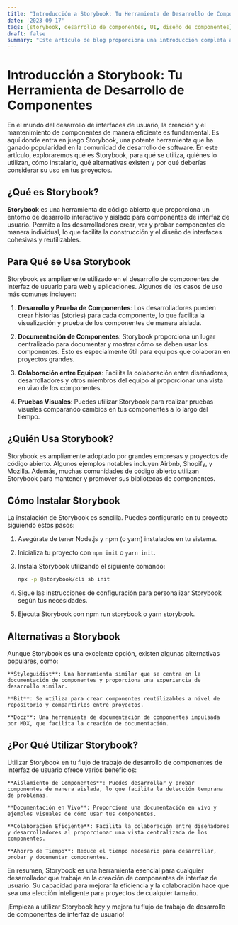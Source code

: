 ```yaml
---
title: "Introducción a Storybook: Tu Herramienta de Desarrollo de Componentes"
date: '2023-09-17'
tags: [storybook, desarrollo de componentes, UI, diseño de componentes]
draft: false
summary: "Este artículo de blog proporciona una introducción completa a Storybook, su uso, quiénes lo utilizan, cómo instalarlo, alternativas y las razones para considerar su uso en tus proyectos. Puedes personalizarlo y ampliarlo según tus necesidades y preferencias."
---
```


# Introducción a Storybook: Tu Herramienta de Desarrollo de Componentes

En el mundo del desarrollo de interfaces de usuario, la creación y el mantenimiento de componentes de manera eficiente es fundamental. Es aquí donde entra en juego Storybook, una potente herramienta que ha ganado popularidad en la comunidad de desarrollo de software. En este artículo, exploraremos qué es Storybook, para qué se utiliza, quiénes lo utilizan, cómo instalarlo, qué alternativas existen y por qué deberías considerar su uso en tus proyectos.

## ¿Qué es Storybook?

**Storybook** es una herramienta de código abierto que proporciona un entorno de desarrollo interactivo y aislado para componentes de interfaz de usuario. Permite a los desarrolladores crear, ver y probar componentes de manera individual, lo que facilita la construcción y el diseño de interfaces cohesivas y reutilizables.

## Para Qué se Usa Storybook

Storybook es ampliamente utilizado en el desarrollo de componentes de interfaz de usuario para web y aplicaciones. Algunos de los casos de uso más comunes incluyen:

1. **Desarrollo y Prueba de Componentes**: Los desarrolladores pueden crear historias (stories) para cada componente, lo que facilita la visualización y prueba de los componentes de manera aislada.

2. **Documentación de Componentes**: Storybook proporciona un lugar centralizado para documentar y mostrar cómo se deben usar los componentes. Esto es especialmente útil para equipos que colaboran en proyectos grandes.

3. **Colaboración entre Equipos**: Facilita la colaboración entre diseñadores, desarrolladores y otros miembros del equipo al proporcionar una vista en vivo de los componentes.

4. **Pruebas Visuales**: Puedes utilizar Storybook para realizar pruebas visuales comparando cambios en tus componentes a lo largo del tiempo.

## ¿Quién Usa Storybook?

Storybook es ampliamente adoptado por grandes empresas y proyectos de código abierto. Algunos ejemplos notables incluyen Airbnb, Shopify, y Mozilla. Además, muchas comunidades de código abierto utilizan Storybook para mantener y promover sus bibliotecas de componentes.

## Cómo Instalar Storybook

La instalación de Storybook es sencilla. Puedes configurarlo en tu proyecto siguiendo estos pasos:

1. Asegúrate de tener Node.js y npm (o yarn) instalados en tu sistema.

2. Inicializa tu proyecto con `npm init` o `yarn init`.

3. Instala Storybook utilizando el siguiente comando:

   ```bash
   npx -p @storybook/cli sb init
    ```
4. Sigue las instrucciones de configuración para personalizar Storybook según tus necesidades.
5.  Ejecuta Storybook con npm run storybook o yarn storybook.

## Alternativas a Storybook

Aunque Storybook es una excelente opción, existen algunas alternativas populares, como:

    **Styleguidist**: Una herramienta similar que se centra en la documentación de componentes y proporciona una experiencia de desarrollo similar.

    **Bit**: Se utiliza para crear componentes reutilizables a nivel de repositorio y compartirlos entre proyectos.

    **Docz**: Una herramienta de documentación de componentes impulsada por MDX, que facilita la creación de documentación.

## ¿Por Qué Utilizar Storybook?

Utilizar Storybook en tu flujo de trabajo de desarrollo de componentes de interfaz de usuario ofrece varios beneficios:

    **Aislamiento de Componentes**: Puedes desarrollar y probar componentes de manera aislada, lo que facilita la detección temprana de problemas.

    **Documentación en Vivo**: Proporciona una documentación en vivo y ejemplos visuales de cómo usar tus componentes.

    **Colaboración Eficiente**: Facilita la colaboración entre diseñadores y desarrolladores al proporcionar una vista centralizada de los componentes.

    **Ahorro de Tiempo**: Reduce el tiempo necesario para desarrollar, probar y documentar componentes.

En resumen, Storybook es una herramienta esencial para cualquier desarrollador que trabaje en la creación de componentes de interfaz de usuario. Su capacidad para mejorar la eficiencia y la colaboración hace que sea una elección inteligente para proyectos de cualquier tamaño.

¡Empieza a utilizar Storybook hoy y mejora tu flujo de trabajo de desarrollo de componentes de interfaz de usuario!
